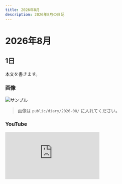 ```yaml
---
title: 2026年8月
description: 2026年8月の日記
---
```


# 2026年8月

## 1日
本文を書きます。

### 画像
![サンプル](/diary/2026-08/sample.jpg)
> 画像は `public/diary/2026-08/` に入れてください。

### YouTube
<div style={{position:'relative', paddingTop:'56.25%'}}>
  <iframe
    src="https://www.youtube.com/embed/VIDEO_ID"
    title="2026年8月の動画"
    style={{position:'absolute', inset:0, width:'100%', height:'100%'}}
    frameBorder="0"
    allow="accelerometer; autoplay; clipboard-write; encrypted-media; gyroscope; picture-in-picture; web-share"
    allowFullScreen
  />
</div>
